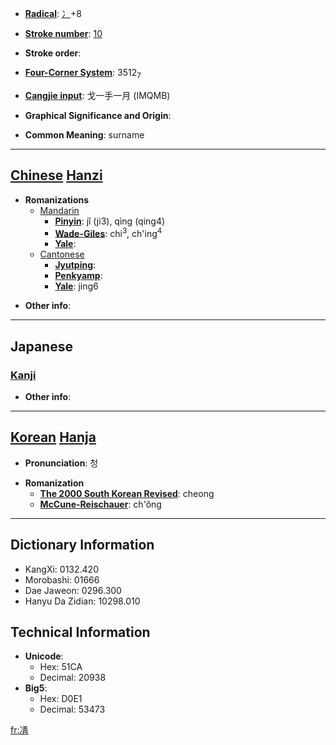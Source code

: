 * '''[[Wiktionary:Chinese radical index| Radical]]''': [[Wiktionary:Chinese radical index 冫|冫]]+8

* '''[[Wiktionary:Chinese total strokes index|Stroke number]]''': [[Wiktionary:Chinese total strokes index 10|10]]

* '''Stroke order''': 

* '''[[Wiktionary:Chinese four corner index|Four-Corner System]]''': 3512<sub>7</sub>

* '''[[Wiktionary:Chinese Cangjie index|Cangjie input]]''': 戈一手一月 (IMQMB)

* '''Graphical Significance and Origin''': 

* '''Common Meaning''': surname

----

== [[Chinese]] [[Hanzi]] ==

* '''Romanizations'''
** [[Mandarin]]
*** '''[[Pinyin]]''': jǐ (ji3), qìng (qing4)
*** '''[[Wade-Giles]]''': chi<sup>3</sup>, ch'ing<sup>4</sup>
*** '''[[Yale]]''': 
**[[Cantonese]]
***'''[[Jyutping]]''':
***'''[[Penkyamp]]''': 
***'''[[Yale]]''': jing6

* '''Other info''': 

----

==Japanese==
===[[Kanji]]===
{{kanji|on readings=[[せい]] (sei), [[しゃう]] (shau)|kun readings=[[さむい]] (samui), [[すずしい]] (suzushii)}}

* '''Other info''':  

----

== [[Korean]] [[Hanja]] ==

* '''Pronunciation''': 청

* '''Romanization'''
** '''[[The 2000 South Korean Revised Romanization|The 2000 South Korean Revised]]''': cheong
** '''[[McCune-Reischauer]]''': ch'ŏng

----

== Dictionary Information ==

* KangXi: 0132.420
* Morobashi: 01666
* Dae Jaweon: 0296.300
* Hanyu Da Zidian: 10298.010

== Technical Information ==

* '''Unicode''':
** Hex: 51CA
** Decimal: 20938
* '''Big5''':
** Hex: D0E1
** Decimal: 53473

[[fr:凊]]